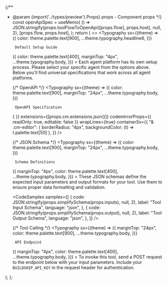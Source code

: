 
{/**
 * @param {import('../types/preview').Props} props - Component props
 */}
  const openApiSpec = useMemo(
    () => JSON.stringify(props.toolFlowToOpenApi([props.flow], props.host), null, 2),
    [props.flow, props.host],
  );
  return (
    <>
      <Typography
        sx={(theme) => ({
          color: theme.palette.text[900],
          ...theme.typography.headline6,
        })}
      >
        Default Setup Guide
      </Typography>
      <Typography
        sx={(theme) => ({
          color: theme.palette.text[400],
          marginTop: "4px",
          ...theme.typography.body,
        })}
      >
        Each agent platform has its own setup process. Please select your specific agent from the
        options above. Below you'll find universal specifications that work across all agent
        platforms.
      </Typography>

      {/* OpenAPI */}
      <Typography
        sx={(theme) => ({
          color: theme.palette.text[900],
          marginTop: "24px",
          ...theme.typography.body,
        })}
      >
        OpenAPI Specification
      </Typography>
      <Box sx={{ position: "relative" }}>
        <Box sx={{ marginTop: "4px", maxHeight: "600px", overflow: "auto" }}>
          <CodeMirror
            value={openApiSpec}
            onChange={() => { }}
            extensions={[props.cm.extensions.json()]}
            codemirrorProps={{ readOnly: true, editable: false }}
            wrapLines={true}
            containerSx={{
              "& .cm-editor": { borderRadius: "4px", backgroundColor: (t) => t.palette.text[50] },
            }}
          />
        </Box>
        <CopyButton content={openApiSpec} sx={{ position: "absolute", right: 16, top: 8 }} />
      </Box>

      {/* JSON Schema */}
      <Typography
        sx={(theme) => ({
          color: theme.palette.text[900],
          marginTop: "24px",
          ...theme.typography.body,
        })}
      >
        Schema Definitions
      </Typography>
      <Typography
        sx={(theme) => ({
          marginTop: "4px",
          color: theme.palette.text[400],
          ...theme.typography.body,
        })}
      >
        These JSON schemas define the expected input parameters and output formats for your tool.
        Use them to ensure proper data formatting and validation.
      </Typography>

      <CodeSamples
        samples={[
          {
            code: JSON.stringify(props.simplifySchema(props.inputs), null, 2),
            label: "Tool Input Schema",
            language: "json",
          },
          {
            code: JSON.stringify(props.simplifySchema(props.output), null, 2),
            label: "Tool Output Schema",
            language: "json",
          },
        ]}
      />

      {/* Tool Calling */}
      <Typography
        sx={(theme) => ({
          marginTop: "24px",
          color: theme.palette.text[900],
          ...theme.typography.body,
        })}
      >
        API Endpoint
      </Typography>
      <Typography
        sx={(theme) => ({
          marginTop: "4px",
          color: theme.palette.text[400],
          ...theme.typography.body,
        })}
      >
        To invoke this tool, send a POST request to the endpoint below with your input parameters.
        Include your <code>BUILDSHIP_API_KEY</code> in the request header for authentication.
      </Typography>
      <ClipboardTextArea
        content={`${props.host}/executeWorkflow/${props.flowId}/${props.trigger.id}`}
        label=""
        description=""
      />
    </>
  );
};

